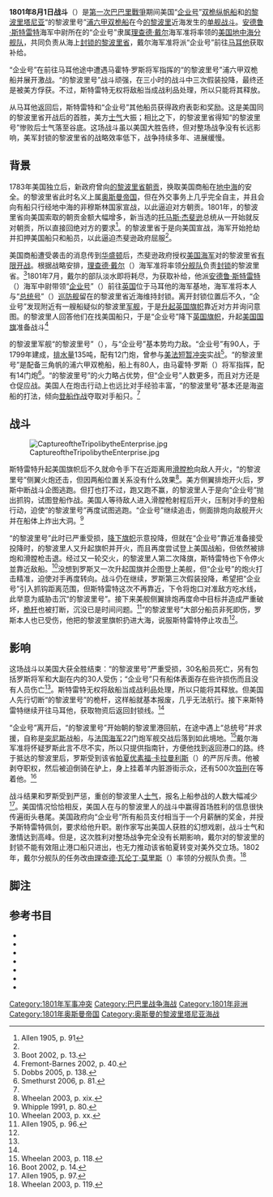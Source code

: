 {{noteTA
|1=zh-cn:托马斯;zh-tw:湯馬斯;zh-hk:湯瑪斯
|2=zh-cn:杰斐逊;zh-tw:傑弗遜;zh-hk:傑佛遜
}}
{{Infobox military conflict
|conflict    = 1801年8月1日战斗
|image       = EnterpriseTripoli.jpg
|image_size  = 300
|caption     = 1801年8月1日，美国“企业号”双桅纵帆船俘获的黎波里塔尼亚“的黎波里号”海盗船，威廉·班布里奇·霍夫绘
|partof      = [[第一次巴巴里戰爭|第一次巴巴里戰爭]]
|date        = 1801年8月1日
|place       = [[地中海|地中海]][[的黎波里|的黎波里]]近海
|result      = 美国胜利
|coordinates = 
|combatant1  = {{flagcountry|United States|1795}}
|combatant2  = {{flagicon image|Flag of Tripoli 18th century.svg}} [[奥斯曼的黎波里塔尼亚|的黎波里塔尼亚]]
|commander1  = {{flagdeco|United States|1795}} [[安德鲁·斯特雷特|安德鲁·斯特雷特]]
|commander2  = {{flagicon image|Flag of Tripoli 18th century.svg}} 马霍特·罗斯<ref name="Whipple,79">Whipple 1991, p. 79.</ref>
|strength1   = 一艘双桅纵帆船
|strength2   = 一艘浦六甲双桅船<ref>Allen 1905, p. 95</ref>
|casualties1 = 一艘双桅纵帆船受损
|casualties2 = 60人伤亡<br> 一艘浦六甲三桅船报废
|}}
{{Campaignbox 第一次巴巴里战争}}

'''1801年8月1日战斗'''（{{lang-en|Action of 1 August 1801}}）是[[第一次巴巴里戰爭|第一次巴巴里戰爭]]期间美国“[[企业号双桅纵帆船|企业号]]”[[双桅纵帆船|双桅纵帆船]]和[[奥斯曼的黎波里塔尼亚|的黎波里塔尼亚]]“的黎波里号”[[浦六甲三桅船|浦六甲双桅船]]在今[[的黎波里|的黎波里]]近海发生的[[单舰战斗|单舰战斗]]。[[安德鲁·斯特雷特|安德鲁·斯特雷特]]海军中尉所在的“企业号”隶属[[理查德·戴尔|理查德·戴尔]]海军准将率领的[[美国地中海分舰队|美国地中海分舰队]]，共同负责从海上[[封锁|封锁]][[奥斯曼的黎波里塔尼亚|的黎波里省]]，戴尔海军准将派“企业号”前往[[马耳他保护国|马耳他]]获取补给。

“企业号”在前往马耳他途中遭遇马霍特·罗斯将军指挥的“的黎波里号”浦六甲双桅船并展开激战。“的黎波里号”战斗顽强，在三小时的战斗中三次假装投降，最终还是被美方俘获。不过，斯特雷特无权将敌船当成战利品处理，所以只能将其释放。

从马耳他返回后，斯特雷特和“企业号”其他船员获得政府表彰和奖励。这是美国同的黎波里省开战后的首胜，美方[[士气|士气]]大振；相比之下，的黎波里省得知“的黎波里号”惨败后士气落至谷底。这场战斗虽以美国大胜告终，但对整场战争没有长远影响，美军封锁的黎波里省的战略效率低下，战争持续多年、进展缓慢。

== 背景 ==
1783年美国独立后，新政府曾向[[奥斯曼的黎波里塔尼亚|的黎波里省]][[朝贡|朝贡]]，换取美国商船在[[地中海|地中海]]的安全。的黎波里省此时名义上属[[奥斯曼帝国|奥斯曼帝国]]，但在外交事务上几乎完全自主，并且会向有船只行经地中海的非穆斯林国家宣战，以此逼迫对方朝贡。1801年，的黎波里省向美国索取的朝贡金额大幅增多，新当选的[[托马斯·杰斐逊|托马斯·杰斐逊]]总统从一开始就反对朝贡，所以直接回绝对方的要求<ref>Allen 1905, p. 91</ref>。的黎波里省于是向美国宣战，海军开始抢劫并扣押美国船只和船员，以此逼迫杰斐逊政府屈服<ref name="b13" />。

美国商船遭受袭击的消息传到[[华盛顿哥伦比亚特区|华盛顿]]后，杰斐逊政府授权[[美国海军|美国海军]]对的黎波里省[[有限战争|有限开战]]。根据战略安排，[[理查德·戴尔|理查德·戴尔]]（{{lang|en|Richard Dale}}）海军准将率领[[分舰队|分舰队]]负责[[封锁|封锁]]的黎波里省。<ref name="b13">Boot 2002, p. 13.</ref>1801年7月，戴尔的部队淡水即将耗尽，为获取补给，他派[[安德鲁·斯特雷特|安德鲁·斯特雷特]]（{{lang|en|Andrew Sterett}}）海军中尉带领“[[企业号双桅纵帆船|企业号]]”（{{lang|en|USS Enterprise}}）前往[[大不列颠及爱尔兰联合王国|英国]]位于马耳他的海军基地，海军准将本人与“[[总统号巡防舰|总统号]]”（{{lang|en|USS President}}）[[巡防舰|巡防舰]]留在的黎波里省近海维持封锁。离开封锁位置后不久，“企业号”发现附近有一艘船疑似的黎波里[[军舰|军舰]]，于是[[假旗行动|升起英国旗帜]]靠近对方并询问意图。的黎波里人回答他们在找美国船只，于是“企业号”降下[[联合杰克|英国旗帜]]，升起[[美国国旗|美国国旗]]准备战斗<ref name="Fremont-Barnes">Fremont-Barnes 2002, p. 40.</ref>

的黎波里军舰“的黎波里号”（{{lang|en|Tripoli}}），与“企业号”基本势均力敌。“企业号”有90人，于1799年建成，[[排水量|排水量]]135吨，配有12门炮，曾参与[[美法短暂冲突|美法短暂冲突]]实战<ref>Dobbs 2005, p. 138.</ref>。“的黎波里号”是配备三角帆的浦六甲双桅船，船上有80人，由马霍特·罗斯（{{lang|en|Mahomet Rous}}）将军指挥，配有14门炮<ref>Smethurst 2006, p. 81.</ref>。“的黎波里号”的火力略占优势，但“企业号”人数更多，而且对方还是仓促应战。美国人在炮击行动上也远比对手经验丰富，“的黎波里号”基本还是海盗船的打法，倾向[[登船作战|登船作战]]夺取对手船只。<ref name="Whipple,79" />

== 战斗 ==
[[File:CaptureoftheTripolibytheEnterprise.jpg|thumb]]

斯特雷特升起美国旗帜后不久就命令手下在近距离用[[鸟铳|滑膛枪]]向敌人开火，“的黎波里号”侧翼火炮还击，但因两船位置关系没有什么效果<ref>Wheelan 2003, p. xix.</ref>。美方侧翼排炮开火后，罗斯中断战斗企图逃跑。但打也打不过，跑又跑不赢，的黎波里人于是向“企业号”抛出抓钩，试图登船作战。美国人等待敌人进入滑膛枪射程后开火，压制对手的登船行动，迫使“的黎波里号”再度试图逃跑。“企业号”继续追击，侧面排炮向敌舰开火并在船体上炸出大洞。<ref name="Whipple,80">Whipple 1991, p. 80.</ref>

“的黎波里号”此时已严重受损，[[降旗投降|降下旗帜]]示意投降，但就在“企业号”靠近准备接受投降时，的黎波里人又升起旗帜并开火，而且再度尝试登上美国战船，但依然被排炮和滑膛枪击退。经过又一轮交火，的黎波里人第二次降旗，斯特雷特也下令停火並靠近敌船。<ref>Wheelan 2003, p. xx.</ref>没想到罗斯又一次升起国旗并企图登上美舰，但“企业号”的炮火打击精准，迫使对手再度转向。战斗仍在继续，罗斯第三次假装投降，希望把“企业号”引入抓钩距离范围，但斯特雷特这次不再靠近，下令将炮口对准敌方吃水线，此举意为威胁击沉“的黎波里号”。接下来美舰侧翼排炮再度命中目标并造成严重破坏，[[桅杆|桅杆]]也被打断，沉没已是时间问题。<ref>Allen 1905, p. 96.</ref>“的黎波里号”大部分船员非死即伤，罗斯本人也已受伤，他把的黎波里旗帜扔进大海，说服斯特雷特停止攻击<ref name="Whipple,80" />。

== 影响 ==
这场战斗以美国大获全胜结束：“的黎波里号”严重受损，30名船员死亡，另有包括罗斯将军和大副在内的30人受伤；“企业号”只有船体表面存在些许损伤而且没有人员伤亡<ref name="Fremont-Barnes" />。斯特雷特无权将敌船当成战利品处理，所以只能将其释放。但美国人先行切断“的黎波里号”的桅杆，这样船就基本报废，几乎无法航行。接下来斯特雷特继续开往马耳他，获取物资后返回封锁线。<ref name="Whipple,80" />

“企业号”离开后，“的黎波里号”开始朝的黎波里港回航，在途中遇上“总统号”并求援，自称是[[突尼斯行省|突尼斯]]战船，与[[法国海军|法国海军]]22门炮军舰交战后落到如此境地。<ref>Wheelan 2003, p. 118.</ref>戴尔海军准将怀疑罗斯此言不尽不实，所以只提供指南针，方便他找到返回港口的路。终于抵达的黎波里后，罗斯受到该省[[帕夏|帕夏]][[优素福·卡拉曼利斯|优素福·卡拉曼利斯]]（{{lang|en|Yusuf Karamanli}}）的严厉斥责。他被剥夺职权，然后被迫倒骑在驴上，身上挂着羊内脏游街示众，还有500次[[笞刑|笞刑]]在等着他。<ref>Boot 2002, p. 14.</ref>

战斗结果和罗斯受到严惩，重创的黎波里人[[士气|士气]]，报名上船参战的人数大幅减少<ref>Allen 1905, p. 97.</ref>。美国情况恰恰相反，美国人在与的黎波里人的战斗中赢得首场胜利的信息很快传遍街头巷尾。美国政府向“企业号”所有船员支付相当于一个月薪酬的奖金，并授予斯特雷特佩剑，要求给他升职。剧作家写出美国人获胜的幻想戏剧，战斗士气和激情达到高峰。但是，这次胜利对整场战争完全没有长期影响，戴尔对的黎波里的封锁不能有效阻止港口船只进出，也无力推动该省帕夏转变对美外交立场。1802年，戴尔分舰队的任务改由[[理查德·瓦伦丁·莫里斯|理查德·瓦伦丁·莫里斯]]（{{lang|en|Richard Valentine Morris}}）率领的分舰队负责。<ref>Wheelan 2003, p. 119.</ref>

== 脚注 ==
{{Reflist|30em}}

== 参考书目 ==
{{Commons category|Action of 1 August 1801}}
{{refbegin}}
* {{Cite book | last = Allen | first = Gardner Weld | title = Our navy and the Barbary corsairs | publisher = Houghton Mifflin and Company | year = 1905 | location = Boston | url = https://archive.org/details/ournavybarbaryco00alle | quote = Enterprise.}}
* {{Cite book | last = Boot | first = Max | title = The Savage Wars of Peace: Small Wars and the Rise of American Power | publisher = Basic Books | year = 2002 | location = New York | url = https://books.google.com/books?id=0lIg-lGwqBoC&pg=PA14&dq=tripoli+enterprise+rous&cd=3#v=onepage | isbn = 0-465-00720-1 | deadurl = yes | accessdate = 2016-05-18 | archiveurl = https://web.archive.org/web/20160518134110/https://books.google.com/books?id=0lIg-lGwqBoC&pg=PA14&dq=tripoli+enterprise+rous&cd=3#v=onepage | archivedate = 2016-05-18 }}
* {{Cite book | last = Dobbs | first = John | title = From Bunker Hill to Manila Bay | publisher = Kessinger Publishing | year = 2005 | location = New York | url = https://books.google.com.tw/books?id=-FtRftnUcAoC&pg=PA138&dq=enterprise+tripoli&cd=8&redir_esc=y#v=onepage | isbn = 1-4179-3704-1 | access-date = 2020-06-28 | archive-date = 2020-07-18 | archive-url = https://web.archive.org/web/20200718142613/https://books.google.com.tw/books?id=-FtRftnUcAoC&pg=PA138&dq=enterprise+tripoli&cd=8&redir_esc=y#v=onepage | dead-url = no }}
* {{Cite book | last = Fremont-Barnes | first = Gregory | title = The Wars of the Barbary Pirates | publisher = Osprey Publishing | year = 2002 | location = Oxford | url = https://books.google.com/books?id=fQJI5cX-klYC&pg=PA40&dq=tripoli+enterprise+rous&cd=10#v=onepage | isbn = 1-84603-030-7 | deadurl = yes | accessdate = 2016-05-20 | archiveurl = https://web.archive.org/web/20160520040757/https://books.google.com/books?id=fQJI5cX-klYC&pg=PA40&dq=tripoli+enterprise+rous&cd=10#v=onepage | archivedate = 2016-05-20 }}
* {{Cite book | last = Smethurst | first = David | title = Tripoli: The United States' First War on Terror | publisher = Presidio Press | year = 2006 | location = New York | accessdate = 2020-06-28 | isbn = 978-0-89141-859-7 | url = https://books.google.com.tw/books?id=N_sFbbHK77YC&pg=PA79&dq=enterprise+tripoli&cd=14&redir_esc=y#v=onepage&q=enterprise%20tripoli&f=false | archive-date = 2021-06-17 | archive-url = https://web.archive.org/web/20210617231442/https://books.google.com.tw/books?id=N_sFbbHK77YC&pg=PA79&dq=enterprise+tripoli&cd=14&redir_esc=y#v=onepage&q=enterprise%20tripoli&f=false }}
* {{Cite book | last = Wheelan | first = Joseph | title = Jefferson's War: America's First War on Terror, 1801–1805 | publisher = Carroll & Graf Publishers | year = 2003 | location = New York | isbn = 0-7867-1232-5 | url = https://books.google.com.tw/books?id=6UmIXBfhCGAC&pg=PR19&lpg=PR19&dq=Rais+Mahomet+Rous&redir_esc=y#v=onepage | accessdate = 2020-06-28 | archive-date = 2020-08-10 | archive-url = https://web.archive.org/web/20200810125825/https://books.google.com.tw/books?id=6UmIXBfhCGAC&pg=PR19&lpg=PR19&dq=Rais+Mahomet+Rous&redir_esc=y#v=onepage | dead-url = no }}
* {{Cite book | last = Whipple | first = Addison | title = To the Shores of Tripoli | publisher = Naval Institute Press | url = https://books.google.com.tw/books?id=SuV-r62DILUC&pg=PA96&dq=tripoli+enterprise&cd=3&redir_esc=y#v=onepage | isbn = 1-55750-966-2 | year = 1991 | location = Annapolis | accessdate = 2020-06-28 | archive-date = 2020-08-10 | archive-url = https://web.archive.org/web/20200810125837/https://books.google.com.tw/books?id=SuV-r62DILUC&pg=PA96&dq=tripoli+enterprise&cd=3&redir_esc=y#v=onepage | dead-url = no }}
{{refend}}
{{Coord|32.876174|N|13.187507|E|display=title}}

{{DEFAULTSORT:Action of 1 August 1801}}
[[Category:1801年军事冲突|Category:1801年军事冲突]]
[[Category:巴巴里战争海战|Category:巴巴里战争海战]]
[[Category:1801年非洲|Category:1801年非洲]]
[[Category:1801年奥斯曼帝国|Category:1801年奥斯曼帝国]]
[[Category:奥斯曼的黎波里塔尼亚海战|Category:奥斯曼的黎波里塔尼亚海战]]
{{Good article}}